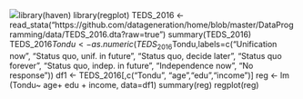 ![](Rplot06.png)library(haven) library(regplot) TEDS_2016 \<- read_stata("https://github.com/datageneration/home/blob/master/DataProgramming/data/TEDS_2016.dta?raw=true") summary(TEDS_2016) TEDS_2016$Tondu <-as.numeric(TEDS_2016$Tondu,labels=c("Unification now", "Status quo, unif. in future", "Status quo, decide later", "Status quo forever", "Status quo, indep. in future", "Independence now", "No response")) df1 \<- TEDS_2016\[,c("Tondu", "age","edu","income")\] reg \<- lm (Tondu\~ age+ edu + income, data=df1) summary(reg) regplot(reg)
